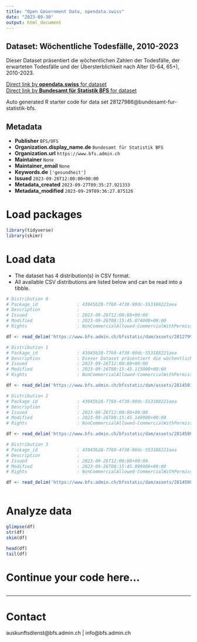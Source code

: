 ```yaml
---
title: "Open Government Data, opendata.swiss"
date: "2023-09-30"
output: html_document
---
```


## Dataset: Wöchentliche Todesfälle, 2010-2023

Dieser Dataset präsentiert die wöchentlichen Zahlen der Todesfälle, der erwarteten Todesfälle und der Übersterblichkeit nach Alter (0-64, 65+), 2010-2023.

[Direct link by **opendata.swiss** for dataset](https://opendata.swiss/de/dataset/wochentliche-todesfalle-2010-2023)<br>
[Direct link by **Bundesamt für Statistik BFS** for dataset](https://www.bfs.admin.ch/asset/de/ts-d-14.03.04.03-wr)

Auto generated R starter code for data set 28127986@bundesamt-fur-statistik-bfs.

## Metadata

- **Publisher** `BFS/OFS`
- **Organization.display_name.de** `Bundesamt für Statistik BFS`
- **Organization.url** `https://www.bfs.admin.ch`
- **Maintainer** `None`
- **Maintainer_email** `None`
- **Keywords.de** `['gesundheit']`
- **Issued** `2023-09-26T12:00:00+00:00`
- **Metadata_created** `2023-09-27T09:35:27.921333`
- **Metadata_modified** `2023-09-29T09:36:27.875126`


# Load packages

```r

library(tidyverse)
library(skimr)

```

# Load data

-   The dataset has 4 distribution(s) in CSV format.
-   All available CSV distributions are listed below and can be read into a tibble.

```r

# Distribution 0
# Package_id               : 43045b28-7760-4f38-90dc-553188221aea
# Description              : 
# Issued                   : 2023-09-26T12:00:00+00:00
# Modified                 : 2023-09-26T08:15:45.074000+00:00
# Rights                   : NonCommercialAllowed-CommercialWithPermission-ReferenceRequired

df <- read_delim('https://www.bfs.admin.ch/bfsstatic/dam/assets/28127996/master')

# Distribution 1
# Package_id               : 43045b28-7760-4f38-90dc-553188221aea
# Description              : Dieser Dataset präsentiert die wöchentlichen Zahlen der Todesfälle, der erwarteten Todesfälle und der Übersterblichkeit nach Alter (0-64, 65+), 2010-2023.
# Issued                   : 2023-09-26T12:00:00+00:00
# Modified                 : 2023-09-26T08:15:45.115000+00:00
# Rights                   : NonCommercialAllowed-CommercialWithPermission-ReferenceRequired

df <- read_delim('https://www.bfs.admin.ch/bfsstatic/dam/assets/28145011/master')

# Distribution 2
# Package_id               : 43045b28-7760-4f38-90dc-553188221aea
# Description              : 
# Issued                   : 2023-09-26T12:00:00+00:00
# Modified                 : 2023-09-26T08:15:45.149000+00:00
# Rights                   : NonCommercialAllowed-CommercialWithPermission-ReferenceRequired

df <- read_delim('https://www.bfs.admin.ch/bfsstatic/dam/assets/28145006/master')

# Distribution 3
# Package_id               : 43045b28-7760-4f38-90dc-553188221aea
# Description              : 
# Issued                   : 2023-09-26T12:00:00+00:00
# Modified                 : 2023-09-26T08:15:45.099000+00:00
# Rights                   : NonCommercialAllowed-CommercialWithPermission-ReferenceRequired

df <- read_delim('https://www.bfs.admin.ch/bfsstatic/dam/assets/28145002/master')



```

# Analyze data

```r

glimpse(df)
str(df)
skim(df)

head(df)
tail(df)

```

# Continue your code here...

```r

```

------------------------------------------------------------------------

# Contact

auskunftsdienst@bfs.admin.ch | info@bfs.admin.ch
